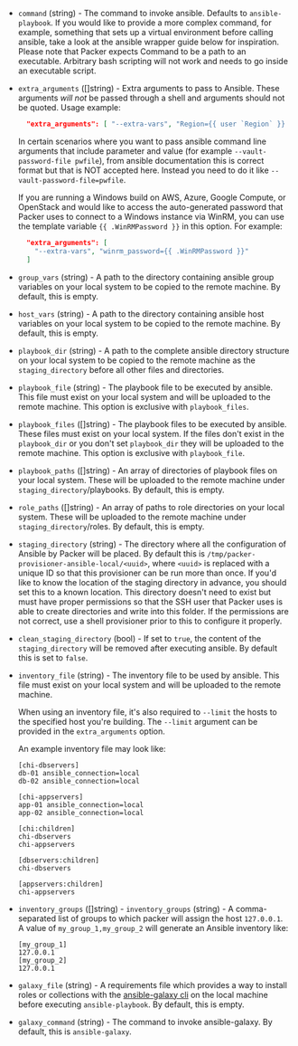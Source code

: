 <!-- Code generated from the comments of the Config struct in provisioner/ansible-local/provisioner.go; DO NOT EDIT MANUALLY -->

- `command` (string) - The command to invoke ansible. Defaults to
   `ansible-playbook`. If you would like to provide a more complex command,
   for example, something that sets up a virtual environment before calling
   ansible, take a look at the ansible wrapper guide below for inspiration.
   Please note that Packer expects Command to be a path to an executable.
   Arbitrary bash scripting will not work and needs to go inside an
   executable script.

- `extra_arguments` ([]string) - Extra arguments to pass to Ansible.
  These arguments _will not_ be passed through a shell and arguments should
  not be quoted. Usage example:

  ```json
    "extra_arguments": [ "--extra-vars", "Region={{ user `Region` }} Stage={{ user `Stage` }}" ]
  ```
  In certain scenarios where you want to pass ansible command line arguments
  that include parameter and value (for example `--vault-password-file pwfile`),
  from ansible documentation this is correct format but that is NOT accepted here.
  Instead you need to do it like `--vault-password-file=pwfile`.

  If you are running a Windows build on AWS, Azure, Google Compute, or OpenStack
  and would like to access the auto-generated password that Packer uses to
  connect to a Windows instance via WinRM, you can use the template variable
  `{{ .WinRMPassword }}` in this option. For example:

  ```json
    "extra_arguments": [
      "--extra-vars", "winrm_password={{ .WinRMPassword }}"
    ]
  ```

- `group_vars` (string) - A path to the directory containing ansible group
  variables on your local system to be copied to the remote machine. By
  default, this is empty.

- `host_vars` (string) - A path to the directory containing ansible host variables on your local
  system to be copied to the remote machine. By default, this is empty.

- `playbook_dir` (string) - A path to the complete ansible directory structure on your local system
  to be copied to the remote machine as the `staging_directory` before all
  other files and directories.

- `playbook_file` (string) - The playbook file to be executed by ansible. This file must exist on your
  local system and will be uploaded to the remote machine. This option is
  exclusive with `playbook_files`.

- `playbook_files` ([]string) - The playbook files to be executed by ansible. These files must exist on
  your local system. If the files don't exist in the `playbook_dir` or you
  don't set `playbook_dir` they will be uploaded to the remote machine. This
  option is exclusive with `playbook_file`.

- `playbook_paths` ([]string) - An array of directories of playbook files on your local system. These
  will be uploaded to the remote machine under `staging_directory`/playbooks.
  By default, this is empty.

- `role_paths` ([]string) - An array of paths to role directories on your local system. These will be
  uploaded to the remote machine under `staging_directory`/roles. By default,
  this is empty.

- `staging_directory` (string) - The directory where all the configuration of Ansible by Packer will be placed.
  By default this is `/tmp/packer-provisioner-ansible-local/<uuid>`, where
  `<uuid>` is replaced with a unique ID so that this provisioner can be run more
  than once. If you'd like to know the location of the staging directory in
  advance, you should set this to a known location. This directory doesn't need
  to exist but must have proper permissions so that the SSH user that Packer uses
  is able to create directories and write into this folder. If the permissions
  are not correct, use a shell provisioner prior to this to configure it
  properly.

- `clean_staging_directory` (bool) - If set to `true`, the content of the `staging_directory` will be removed after
  executing ansible. By default this is set to `false`.

- `inventory_file` (string) - The inventory file to be used by ansible. This
  file must exist on your local system and will be uploaded to the remote
  machine.

  When using an inventory file, it's also required to `--limit` the hosts to the
  specified host you're building. The `--limit` argument can be provided in the
  `extra_arguments` option.

  An example inventory file may look like:

  ```text
  [chi-dbservers]
  db-01 ansible_connection=local
  db-02 ansible_connection=local

  [chi-appservers]
  app-01 ansible_connection=local
  app-02 ansible_connection=local

  [chi:children]
  chi-dbservers
  chi-appservers

  [dbservers:children]
  chi-dbservers

  [appservers:children]
  chi-appservers
  ```

- `inventory_groups` ([]string) - `inventory_groups` (string) - A comma-separated list of groups to which
  packer will assign the host `127.0.0.1`. A value of `my_group_1,my_group_2`
  will generate an Ansible inventory like:

  ```text
  [my_group_1]
  127.0.0.1
  [my_group_2]
  127.0.0.1
  ```

- `galaxy_file` (string) - A requirements file which provides a way to
   install roles or collections with the [ansible-galaxy
   cli](https://docs.ansible.com/ansible/latest/galaxy/user_guide.html#the-ansible-galaxy-command-line-tool)
   on the local machine before executing `ansible-playbook`. By default, this is empty.

- `galaxy_command` (string) - The command to invoke ansible-galaxy. By default, this is
  `ansible-galaxy`.
